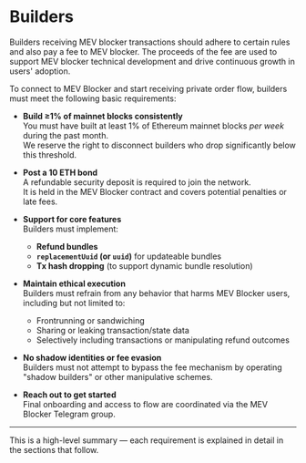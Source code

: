 # Builders

Builders receiving MEV blocker transactions should adhere to certain rules and also pay a fee to MEV blocker. The proceeds of the fee are used to support MEV blocker technical development and drive continuous growth in users' adoption. 

To connect to MEV Blocker and start receiving private order flow, builders must meet the following basic requirements:

- **Build ≥1% of mainnet blocks consistently**  
  You must have built at least 1% of Ethereum mainnet blocks *per week* during the past month.  
  We reserve the right to disconnect builders who drop significantly below this threshold.

- **Post a 10 ETH bond**  
  A refundable security deposit is required to join the network.  
  It is held in the MEV Blocker contract and covers potential penalties or late fees.

- **Support for core features**  
  Builders must implement:
  - **Refund bundles**
  - **`replacementUuid` (or `uuid`)** for updateable bundles
  - **Tx hash dropping** (to support dynamic bundle resolution)

- **Maintain ethical execution**  
  Builders must refrain from any behavior that harms MEV Blocker users, including but not limited to:
  - Frontrunning or sandwiching  
  - Sharing or leaking transaction/state data  
  - Selectively including transactions or manipulating refund outcomes

- **No shadow identities or fee evasion**  
  Builders must not attempt to bypass the fee mechanism by operating "shadow builders" or other manipulative schemes.

- **Reach out to get started**  
  Final onboarding and access to flow are coordinated via the MEV Blocker Telegram group.

---

This is a high-level summary — each requirement is explained in detail in the sections that follow.


<DocCardList />

